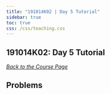 ```yaml
---
title: "191014K02 | Day 5 Tutorial"
sidebar: true
toc: true
css: /css/teaching.css
---
```




:::{.column-body-outset}

## 191014K02: Day 5 Tutorial

_[Back to the Course Page](../../)_


## Problems



:::